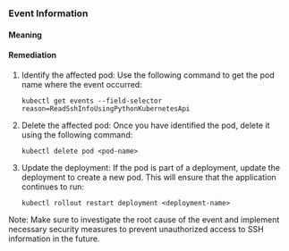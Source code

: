
### Event Information

#### Meaning



#### Remediation

1. Identify the affected pod: Use the following command to get the pod name where the event occurred:
   ```
   kubectl get events --field-selector reason=ReadSshInfoUsingPythonKubernetesApi
   ```

2. Delete the affected pod: Once you have identified the pod, delete it using the following command:
   ```
   kubectl delete pod <pod-name>
   ```

3. Update the deployment: If the pod is part of a deployment, update the deployment to create a new pod. This will ensure that the application continues to run:
   ```
   kubectl rollout restart deployment <deployment-name>
   ```

Note: Make sure to investigate the root cause of the event and implement necessary security measures to prevent unauthorized access to SSH information in the future.

